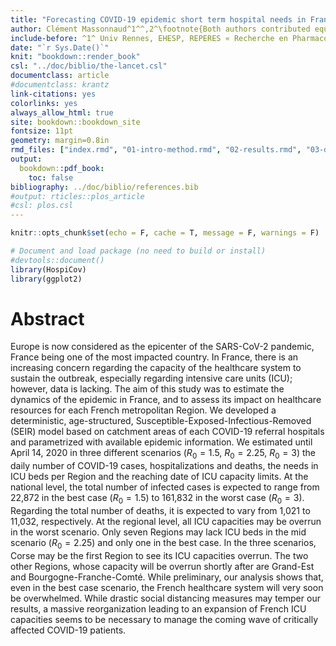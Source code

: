```yaml
---
title: "Forecasting COVID-19 epidemic short term hospital needs in France"
author: Clément Massonnaud^1^^,2^\footnote{Both authors contributed equally.}, Jonathan Roux^1^$^\ast$, Pascal Crépey^1^\footnote{corresponding author - pascal.crepey@ehesp.fr}
include-before: ^1^ Univ Rennes, EHESP, REPERES « Recherche en Pharmaco-Epidémiologie et Recours aux Soins » – EA 7449, 15 avenue du Professeur-Léon-Bernard, CS 74312, 35043 Rennes, France. ^2^ Rouen University Hospital, Department of Biostatistics, 76031 Rouen, France.
date: "`r Sys.Date()`"
knit: "bookdown::render_book"
csl: "../doc/biblio/the-lancet.csl"
documentclass: article
#documentclass: krantz
link-citations: yes
colorlinks: yes
always_allow_html: true
site: bookdown::bookdown_site
fontsize: 11pt
geometry: margin=0.8in
rmd_files: ["index.rmd", "01-intro-method.rmd", "02-results.rmd", "03-discussion.rmd", "09-references.rmd"]
output:
  bookdown::pdf_book:
    toc: false
bibliography: ../doc/biblio/references.bib
#output: rticles::plos_article
#csl: plos.csl
---
```



```r
knitr::opts_chunk$set(echo = F, cache = T, message = F, warnings = F)
```
```r
# Document and load package (no need to build or install)
#devtools::document()
library(HospiCov)
library(ggplot2)
```


# Abstract

Europe is now considered as the epicenter of the SARS-CoV-2 pandemic, France being one of the most impacted country. In France, there is an increasing concern regarding the capacity of the healthcare system to sustain the outbreak, especially regarding intensive care units (ICU); however, data is lacking. The aim of this study was to estimate the dynamics of the epidemic in France, and to assess its impact on healthcare resources for each French metropolitan Region. We developed a deterministic, age-structured, Susceptible-Exposed-Infectious-Removed (SEIR) model based on catchment areas of each COVID-19 referral hospitals and parametrized with available epidemic information. We estimated until April 14, 2020 in three different scenarios ($R_0=1.5$, $R_0=2.25$, $R_0=3$) the daily number of COVID-19 cases, hospitalizations and deaths, the needs in ICU beds per Region and the reaching date of ICU capacity limits. At the national level, the total number of infected cases is expected to range from 22,872 in the best case ($R_0=1.5$) to 161,832 in the worst case ($R_0=3$). Regarding the total number of deaths, it is expected to vary from 1,021 to 11,032, respectively. At the regional level, all ICU capacities may be overrun in the worst scenario. Only seven Regions may lack ICU beds in the mid scenario ($R_0=2.25$) and only one in the best case. In the three scenarios, Corse may be the first Region to see its ICU capacities overrun. The two other Regions, whose capacity will be overrun shortly after are Grand-Est and Bourgogne-Franche-Comté. While preliminary, our analysis shows that, even in the best case scenario, the French healthcare system will very soon be overwhelmed. While drastic social distancing measures may temper our results, a massive reorganization leading to an expansion of French ICU capacities seems to be necessary to manage the coming wave of critically affected COVID-19 patients.



